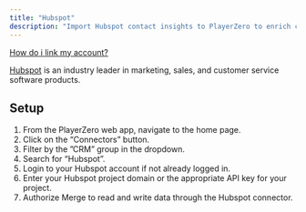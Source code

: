 ```yaml
---
title: "Hubspot"
description: "Import Hubspot contact insights to PlayerZero to enrich customer risk and impact profiles."
---
```


[How do i link my account?](https://help.merge.dev/en/articles/8594597-hubspot-how-do-i-link-my-account)

<Snippet file="crm-connector.mdx" />

[Hubspot](https://www.hubspot.com/) is an industry leader in marketing, sales, and customer service software products.

## Setup
1. From the PlayerZero web app, navigate to the home page.
2. Click on the “Connectors” button.
3. Filter by the ”CRM” group in the dropdown.
4. Search for “Hubspot”.
5. Login to your Hubspot account if not already logged in.
6. Enter your Hubspot project domain or the appropriate API key for your project.
7. Authorize Merge to read and write data through the Hubspot connector.